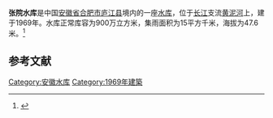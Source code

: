 {{Infobox Reservoir 
|name = 张院水库
|nickname = 
|image = 
|image_caption = 
|map = 
|map_caption = 
|pushpin_map = 
|pushpin_map_caption = 
|code = BFAB2003053
|class = 
|location_of_reservoir = [[安徽省|安徽省]][[合肥市|合肥市]][[庐江县|庐江县]]
|location_of_dam = 
|inflow = 
|outflow = 
|catchment_area = 15
|reservoir_area = 
|mean_depth = 
|maximum_depth = 
|flood_level = 
|normal_water_level = 
|dead_water_level = 
|water_quality = 
|island = 
|maximum_storage_capacity = 
|normal_storage_capacity = 900万
|dead_storage_capacity = 
|type_of_dam = 
|elevation_of_dam = 
|height_of_dam = 
|length_of_dam = 
|width_of_dam = 
|installed_capacity = 
|irrigated_area =
|start = 
|complete = 1969年
|cost = 
|emigrate = 
|latd = 30.9884
|latm = 
|lats = 
|latNS = N
|longd = 117.3662
|longm = 
|longs = 
|longEW = E
|website = 
|footnotes = 
}}
'''张院水库'''是中国[[安徽省|安徽省]][[合肥市|合肥市]][[庐江县|庐江县]]境内的一座[[水库|水库]]，位于[[长江|长江]]支流[[黄泥河|黄泥河]]上，建于1969年。水库正常库容为900万立方米，集雨面积为15平方千米，海拔为47.6米。<ref>{{cite web|url=http://brim.ihb.ac.cn/12/CN/12.asp |title=中国大中型水库基本特征数据库 |work=中国生物多样性信息系统内陆水体生物学分部 |deadurl=yes |archiveurl=https://web.archive.org/web/20120402061833/http://brim.ihb.ac.cn/12/CN/12.asp |archivedate=2012-04-02 }}</ref>
== 参考文献 ==
{{Reflist}}

{{安徽小作品}}

[[Category:安徽水库|Category:安徽水库]]
[[Category:1969年建築|Category:1969年建築]]